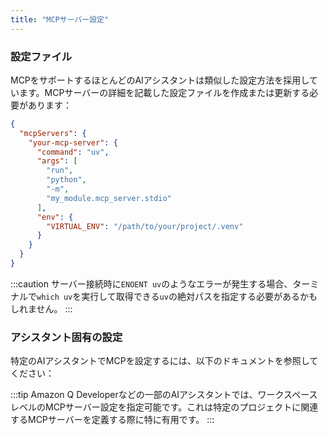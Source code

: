 ```yaml
---
title: "MCPサーバー設定"
---
```




### 設定ファイル

MCPをサポートするほとんどのAIアシスタントは類似した設定方法を採用しています。MCPサーバーの詳細を記載した設定ファイルを作成または更新する必要があります：

```json
{
  "mcpServers": {
    "your-mcp-server": {
      "command": "uv",
      "args": [
        "run",
        "python",
        "-m",
        "my_module.mcp_server.stdio"
      ],
      "env": {
        "VIRTUAL_ENV": "/path/to/your/project/.venv"
      }
    }
  }
}
```

:::caution
サーバー接続時に`ENOENT uv`のようなエラーが発生する場合、ターミナルで`which uv`を実行して取得できる`uv`の絶対パスを指定する必要があるかもしれません。
:::

### アシスタント固有の設定

特定のAIアシスタントでMCPを設定するには、以下のドキュメントを参照してください：


<Snippet name="mcp/assistant-docs" />

:::tip
Amazon Q Developerなどの一部のAIアシスタントでは、ワークスペースレベルのMCPサーバー設定を指定可能です。これは特定のプロジェクトに関連するMCPサーバーを定義する際に特に有用です。
:::
